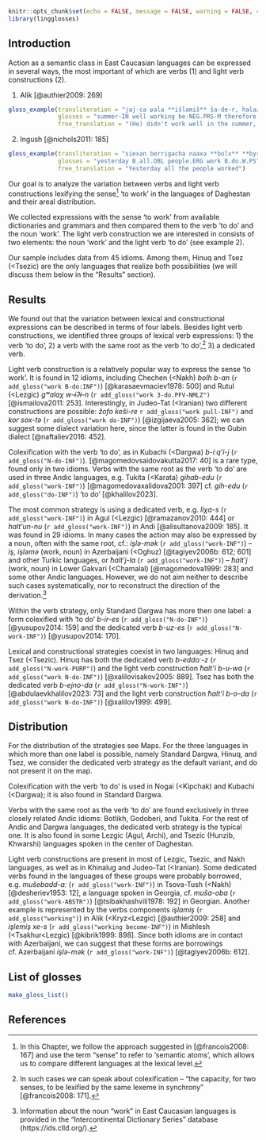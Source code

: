 ```r
knitr::opts_chunk$set(echo = FALSE, message = FALSE, warning = FALSE, comment = '')
library(lingglosses)
```

## Introduction

Action as a semantic class in East Caucasian languages can be expressed in several ways, the most important of which are verbs (@one) and light verb constructions (@two).

(@one) Alik [@authier2009: 269]

```r
gloss_example(transliteration = "jaj-ca ʁala **išlamiš** ša-de-r, halazan gaši i-nkan-eb-jin",
              glosses = "summer-IN well working be-NEG.PRS-M therefore hungry PV-remain-HPL-1PL.INCL",
              free_translation = "(He) didn't work well in the summer, that's why we're hungry.")
```

(@two) Ingush [@nichols2011: 185]

```r
gloss_example(transliteration = "siexan berrigacha naaxa **bolx** **byr**",
              glosses = "yesterday B.all.OBL people.ERG work B.do.W.PST",
              free_translation = "Yesterday all the people worked")
```

Our goal is to analyze the variation between verbs and light verb constructions lexifying the sense[^1] ‘to work’ in the languages of Daghestan and their areal distribution.

[^1]: In this Chapter, we follow the approach suggested in [@francois2008: 167] and use the term “sense” to refer to ‘semantic atoms’, which allows us to compare different languages at the lexical level.

We collected expressions with the sense 'to work' from available dictionaries and grammars and then compared them to the verb ‘to do’ and the noun ‘work’. The light verb construction we are interested in consists of two elements: the noun ‘work’ and the light verb ‘to do’ (see example 2).

Our sample includes data from 45 idioms. Among them, Hinuq and Tsez (<Tsezic) are the only languages that realize both possibilities (we will discuss them below in the “Results” section).


## Results

We found out that the variation between lexical and constructional expressions can be described in terms of four labels. Besides light verb constructions, we identified three groups of lexical verb expressions: 1) the verb ‘to do’, 2) a verb with the same root as the verb ‘to do’,[^2] 3) a dedicated verb.

[^2]: In such cases we can speak about colexification – “the capacity, for two senses, to be lexified by the same lexeme in synchrony” [@franсois2008: 171].

Light verb construction is a relatively popular way to express the sense ‘to work’. It is found in 12 idioms, including Chechen (<Nakh) *bolh b-an* (`r add_gloss("work B-do:INF")`) [@karasaevmaciev1978: 500] and Rutul (<Lezgic) *gʷalaχ w-ɨʔɨ-n* (`r add_gloss("work 3-do.PFV-NMLZ")` [@ismailova2011: 253]. Interestingly, in Judeo-Tat (<Iranian) two different constructions are possible: *žofo keši-re* `r add_gloss("work pull-INF")`
and *kor sox-tə* (`r add_gloss("work do-INF")`) [@izgijaeva2005: 362]; we can suggest some dialect variation here, since the latter is found in the Gubin dialect [@naftaliev2016: 452].

Colexification with the verb ‘to do’, as in Kubachi (<Dargwa) *b-iːq'i-j* (`r add_gloss("N-do-INF")`). [@magomedovsaidovakutta2017: 40] is a rare type, found only in two idioms.
Verbs with the same root as the verb ‘to do’ are used in three Andic languages, e.g. Tukita (<Karata) *gihab-edu* (`r add_gloss("work-INF")`) [@magomedovaxalidova2001: 397] cf. *gih-edu* (`r add_gloss("do-INF")`) ‘to do’ [@khalilov2023].

The most common strategy is using a dedicated verb, e.g. *liχa-s* (`r add_gloss("work-INF")`) in Agul (<Lezgic) [@ramazanov2010: 444] or *halt'un-nu* (`r add_gloss("work-INF")`) in Andi [@alisultanova2009: 185]. It was found in 29 idioms. In many cases the action may also be expressed by a noun, often with the same root, cf.: *işlə-mək* (`r add_gloss("work-INF")`) – *iş*, *işləmə* (work, noun) in Azerbaijani (<Oghuz) [@tagiyev2006b: 612; 601] and other Turkic languages, or *ħaltʼj-la* (`r add_gloss("work-INF")`) – *ħaltʼj* (work, noun) in Lower Gakvari (<Chamalal) [@magomedova1999: 283] and some other Andic languages. However, we do not aim neither to describe such cases systematically, nor to reconstruct the direction of the derivation.[^3]

[^3]: Information about the noun “work” in East Caucasian languages is provided in the “Intercontinental Dictionary Series” database (https://ids.clld.org/).

Within the verb strategy, only Standard Dargwa has more then one label: a form colexified with ‘to do’ *b-ir-es* (`r add_gloss("N-do-INF")`) [@yusupov2014: 159] and the dedicated verb *b-uz-es* (`r add_gloss("N-work-INF")`) [@yusupov2014: 170].

Lexical and constructional strategies coexist in two languages: Hinuq and Tsez (<Tsezic).
Hinuq has both the dedicated verb *b-eddoː-z* (`r add_gloss("N-work-PURP")`) and the light verb construction *ħalt’i b-u-wa* (`r add_gloss("work N-do-INF")`) [@xalilovisakov2005: 889]. Tsez has both the dedicated verb *b-ejno-da* (`r add_gloss("N-work-INF")`) [@abdulaevkhalilov2023: 73] and the light verb construction *ħalt’i b-o-da* (`r add_gloss("work N-do-INF")`) [@xalilov1999: 499].


## Distribution

For the distribution of the strategies see Maps. For the three languages in which more than one label is possible, namely Standard Dargwa, Hinuq, and Tsez, we consider the dedicated verb strategy as the default variant, and do not present it on the map.

Colexification with the verb ‘to do’ is used in Nogai (<Kipchak) and Kubachi (<Dargwa); it is also found in Standard Dargwa.

Verbs with the same root as the verb ‘to do’ are found exclusively in three closely related Andic idioms: Botlikh, Godoberi, and Tukita.
For the rest of Andic and Dargwa languages, the dedicated verb strategy is the typical one. It is also found in some Lezgic (Agul, Archi), and Tsezic (Hunzib, Khwarshi) languages spoken in the center of Daghestan.

Light verb constructions are present in most of Lezgic, Tsezic, and Nakh languages, as well as in Khinalug and Judeo-Tat (<Iranian). Some dedicated verbs found in the languages of these groups were probably borrowed, e.g. *mušebadd-aː* (`r add_gloss("work-INF")`) in Tsova-Tush (<Nakh) [@desheriev1953: 12], a language spoken in Georgia, cf. *muša-oba* (`r add_gloss("work-ABSTR")`) [@tsibakhashvili1978: 192] in Georgian. Another example is represented by the verbs components *işlamiş* (`r add_gloss("working")`) in Alik (<Kryz<Lezgic) [@authier2009: 258] and *işlemiş xe-s* (`r add_gloss("working become-INF")`) in Mishlesh (<Tsakhur<Lezgic) [@kibrik1999: 898]. Since both idioms are in contact with Azerbaijani, we can suggest that these forms are borrowings cf. Azerbaijani *işlə-mək* (`r add_gloss("work-INF")`) [@tagiyev2006b: 612].

## List of glosses {-}

```r
make_gloss_list()
```

## References {-}
